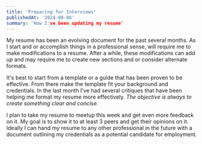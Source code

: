 ```yaml
---
title: 'Preparing for Interviews'
publishedAt: '2024-08-06'
summary: 'How I've been updating my resume'
---
```


My resume has been an evolving document for the past several months. As I start and or accomplish things in a professional sense, will require me to make modifications to a resume. After a while, these modifications can add up and may require me to create new sections and or consider alternate formats. 

It's best to start from a template or a guide that has been proven to be effective. From there make the template fit your background and credentials. In the last month I've had several critiques that have been helping me format my resume more effectively. *The objective is always to create something clear and concise.*

I plan to take my resume to meetup this week and get even more feedback on it. My goal is to show it to at least 3 peers and get their opinions on it. Ideally I can hand my resume to any other professional in the future with a document outlining my credentials as a potential candidate for employment.

